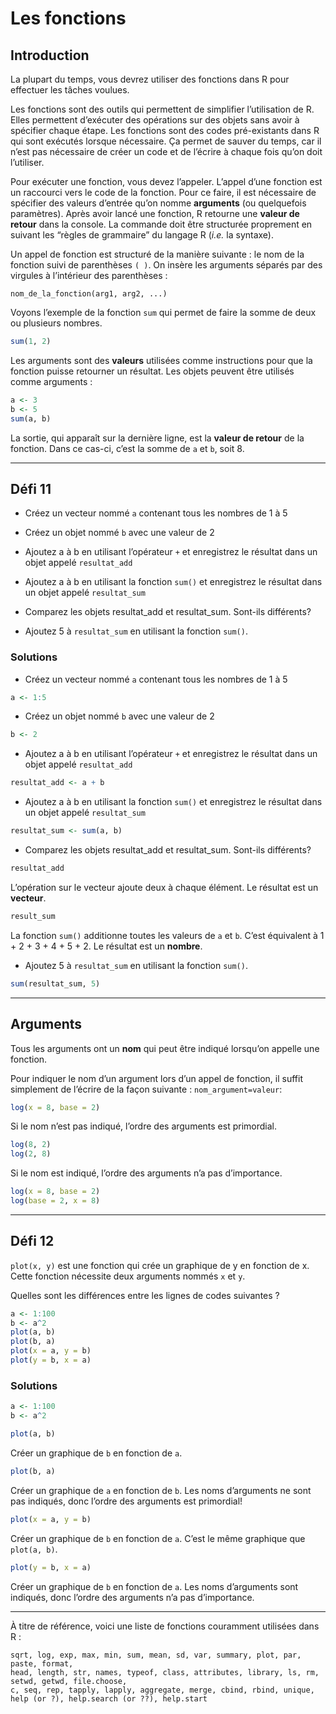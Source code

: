 # Les fonctions

## Introduction

La plupart du temps, vous devrez utiliser des fonctions dans R pour
effectuer les tâches voulues.

Les fonctions sont des outils qui permettent de simplifier
l'utilisation de R. Elles permettent d'exécuter des opérations sur des
objets sans avoir à spécifier chaque étape. Les fonctions sont des codes
pré-existants dans R qui sont exécutés lorsque nécessaire. Ça permet de
sauver du temps, car il n'est pas nécessaire de créer un code et de
l'écrire à chaque fois qu'on doit l'utiliser.

Pour exécuter une fonction, vous devez l'appeler. L'appel
d'une fonction est un raccourci vers le code de la fonction. Pour ce
faire, il est nécessaire de spécifier des valeurs d'entrée qu'on nomme
**arguments** (ou quelquefois paramètres). Après avoir lancé une
fonction, R retourne une **valeur de retour** dans la console. La
commande doit être structurée proprement en suivant les "règles de
grammaire" du langage R (*i.e.* la syntaxe).

Un appel de fonction est structuré de la manière suivante : le nom de la
fonction suivi de parenthèses `( )`. On insère les arguments séparés par
des virgules à l'intérieur des parenthèses :

`nom_de_la_fonction(arg1, arg2, ...)`

Voyons l'exemple de la fonction `sum` qui permet de faire la somme de
deux ou plusieurs nombres.

```r
sum(1, 2)
```

Les arguments sont des **valeurs** utilisées comme instructions pour que
la fonction puisse retourner un résultat. Les objets peuvent être
utilisés comme arguments :

```r
a <- 3
b <- 5
sum(a, b)
```

La sortie, qui apparaît sur la dernière ligne, est la **valeur de
retour** de la fonction. Dans ce cas-ci, c'est la somme de `a` et `b`,
soit 8.\

------------------------------------------------------------------------

## Défi 11

- Créez un vecteur nommé `a` contenant tous les nombres de 1 à 5\

- Créez un objet nommé `b` avec une valeur de 2\

- Ajoutez a à b en utilisant l'opérateur `+` et enregistrez le résultat dans un objet appelé `resultat_add`\

- Ajoutez a à b en utilisant la fonction `sum()` et enregistrez le résultat dans un objet appelé `resultat_sum`\

- Comparez les objets resultat_add et resultat_sum. Sont-ils différents?

- Ajoutez 5 à `resultat_sum` en utilisant la fonction `sum()`.

### Solutions {-}

- Créez un vecteur nommé `a` contenant tous les nombres de 1 à 5\

```r
a <- 1:5
```

- Créez un objet nommé `b` avec une valeur de 2\

```r
b <- 2
```

- Ajoutez a à b en utilisant l'opérateur `+` et enregistrez le résultat dans un objet appelé `resultat_add`\

```r
resultat_add <- a + b
```

- Ajoutez a à b en utilisant la fonction `sum()` et enregistrez le résultat dans un objet appelé `resultat_sum`\

```r
resultat_sum <- sum(a, b)
```
- Comparez les objets resultat_add et resultat_sum. Sont-ils différents?

```r
resultat_add
```

L'opération sur le vecteur ajoute deux à chaque élément. Le résultat
est un **vecteur**.\

```r
result_sum
```

La fonction `sum()` additionne toutes les valeurs de `a` et `b`. C'est
équivalent à 1 + 2 + 3 + 4 + 5 + 2. Le résultat est un **nombre**.\

- Ajoutez 5 à `resultat_sum` en utilisant la fonction `sum()`.

```r
sum(resultat_sum, 5)
```

------------------------------------------------------------------------

## Arguments

Tous les arguments ont un **nom** qui peut être indiqué lorsqu'on
appelle une fonction.\

Pour indiquer le nom d'un argument lors d'un appel de fonction, il
suffit simplement de l'écrire de la façon suivante :
`nom_argument=valeur`:

```r
log(x = 8, base = 2)
```

Si le nom n'est pas indiqué, l'ordre des arguments est
primordial.\

```r
log(8, 2)
log(2, 8)
```

Si le nom est indiqué, l'ordre des arguments n'a pas
d'importance.

```r
log(x = 8, base = 2)
log(base = 2, x = 8)
```

------------------------------------------------------------------------

## Défi 12

`plot(x, y)` est une fonction qui crée un graphique de y en fonction
de x. Cette fonction nécessite deux arguments nommés `x` et `y`. 

Quelles sont les différences entre les lignes de codes suivantes ?

```r
a <- 1:100
b <- a^2
plot(a, b)
plot(b, a)
plot(x = a, y = b)
plot(y = b, x = a)
```

### Solutions

```r
a <- 1:100
b <- a^2
```

```r
plot(a, b)
```

Créer un graphique de `b` en fonction de `a`.

```r
plot(b, a)
```

Créer un graphique de `a` en fonction de `b`. Les noms d'arguments ne
sont pas indiqués, donc l'ordre des arguments est primordial!

```r
plot(x = a, y = b)
```

Créer un graphique de `b` en fonction de `a`. C'est le même graphique
que `plot(a, b)`.

```r
plot(y = b, x = a)
```

Créer un graphique de `b` en fonction de `a`. Les noms d'arguments sont
indiqués, donc l'ordre des arguments n'a pas d'importance.

------------------------------------------------------------------------

À titre de référence, voici une liste de fonctions couramment utilisées
dans R :

    sqrt, log, exp, max, min, sum, mean, sd, var, summary, plot, par, paste, format,
    head, length, str, names, typeof, class, attributes, library, ls, rm, setwd, getwd, file.choose,
    c, seq, rep, tapply, lapply, aggregate, merge, cbind, rbind, unique,
    help (or ?), help.search (or ??), help.start